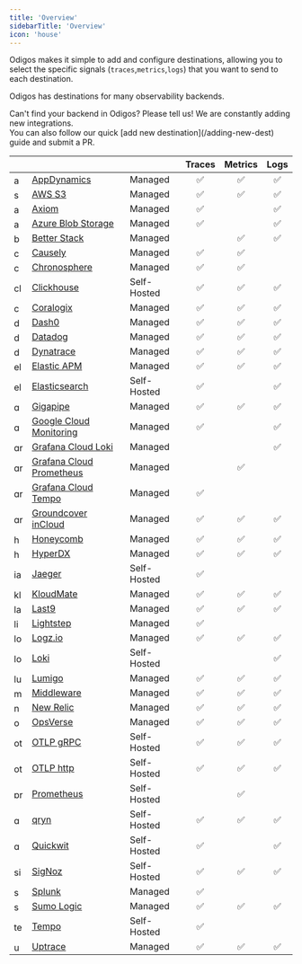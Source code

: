 ```yaml
---
title: 'Overview'
sidebarTitle: 'Overview'
icon: 'house'
---
```


Odigos makes it simple to add and configure destinations, allowing you to select the specific signals (`traces`,`metrics`,`logs`) that you want to send to each destination.

Odigos has destinations for many observability backends.

<Tip>
  Can't find your backend in Odigos? Please tell us! We are constantly adding new integrations.<br />
  You can also follow our quick [add new destination](/adding-new-dest) guide and submit a PR.
</Tip>

| | | | Traces | Metrics | Logs |
|---|---|---|:---:|:---:|:---:|
<img src='https://d15jtxgb40qetw.cloudfront.net/appdynamics.svg' alt='appdynamics' width="16" height="16" className="not-prose" /> | [AppDynamics](/backends/appdynamics) | Managed | ✅ | ✅ | ✅ |
<img src='https://d15jtxgb40qetw.cloudfront.net/s3.svg' alt='s3' width="16" height="16" className="not-prose" /> | [AWS S3](/backends/awss3) | Managed | ✅ | ✅ | ✅ |
<img src='https://d15jtxgb40qetw.cloudfront.net/axiom.svg' alt='axiom' width="16" height="16" className="not-prose" /> | [Axiom](/backends/axiom) | Managed | ✅ |  | ✅ |
<img src='https://d15jtxgb40qetw.cloudfront.net/blobstorage.svg' alt='azureblob' width="16" height="16" className="not-prose" /> | [Azure Blob Storage](/backends/azureblob) | Managed | ✅ |  | ✅ |
<img src='https://d15jtxgb40qetw.cloudfront.net/betterstack.svg' alt='betterstack' width="16" height="16" className="not-prose" /> | [Better Stack](/backends/betterstack) | Managed |  | ✅ | ✅ |
<img src='https://d15jtxgb40qetw.cloudfront.net/causely.svg' alt='causely' width="16" height="16" className="not-prose" /> | [Causely](/backends/causely) | Managed | ✅ | ✅ |  |
<img src='https://d15jtxgb40qetw.cloudfront.net/chronosphere.svg' alt='chronosphere' width="16" height="16" className="not-prose" /> | [Chronosphere](/backends/chronosphere) | Managed | ✅ | ✅ |  |
<img src='https://d15jtxgb40qetw.cloudfront.net/clickhouse.svg' alt='clickhouse' width="16" height="16" className="not-prose" /> | [Clickhouse](/backends/clickhouse) | Self-Hosted | ✅ | ✅ | ✅ |
<img src='https://d15jtxgb40qetw.cloudfront.net/coralogix.svg' alt='coralogix' width="16" height="16" className="not-prose" /> | [Coralogix](/backends/coralogix) | Managed | ✅ | ✅ | ✅ |
<img src='https://d15jtxgb40qetw.cloudfront.net/dash0.svg' alt='dash0' width="16" height="16" className="not-prose" /> | [Dash0](/backends/dash0) | Managed | ✅ | ✅ | ✅ |
<img src='https://d15jtxgb40qetw.cloudfront.net/datadog.svg' alt='datadog' width="16" height="16" className="not-prose" /> | [Datadog](/backends/datadog) | Managed | ✅ | ✅ | ✅ |
<img src='https://d15jtxgb40qetw.cloudfront.net/dynatrace.svg' alt='dynatrace' width="16" height="16" className="not-prose" /> | [Dynatrace](/backends/dynatrace) | Managed | ✅ | ✅ | ✅ |
<img src='https://d15jtxgb40qetw.cloudfront.net/elasticapm.svg' alt='elasticapm' width="16" height="16" className="not-prose" /> | [Elastic APM](/backends/elasticapm) | Managed | ✅ | ✅ | ✅ |
<img src='https://d15jtxgb40qetw.cloudfront.net/elasticsearch.svg' alt='elasticsearch' width="16" height="16" className="not-prose" /> | [Elasticsearch](/backends/elasticsearch) | Self-Hosted | ✅ |  | ✅ |
<img src='https://d15jtxgb40qetw.cloudfront.net/gigapipe.svg' alt='qryn' width="16" height="16" className="not-prose" /> | [Gigapipe](/backends/gigapipe) | Managed | ✅ | ✅ | ✅ |
<img src='https://d15jtxgb40qetw.cloudfront.net/gcp.svg' alt='googlecloud' width="16" height="16" className="not-prose" /> | [Google Cloud Monitoring](/backends/googlecloudmonitoring) | Managed | ✅ |  | ✅ |
<img src='https://d15jtxgb40qetw.cloudfront.net/grafana.svg' alt='grafanacloudloki' width="16" height="16" className="not-prose" /> | [Grafana Cloud Loki](/backends/grafanacloudloki) | Managed |  |  | ✅ |
<img src='https://d15jtxgb40qetw.cloudfront.net/grafana.svg' alt='grafanacloudprometheus' width="16" height="16" className="not-prose" /> | [Grafana Cloud Prometheus](/backends/grafanacloudprometheus) | Managed |  | ✅ |  |
<img src='https://d15jtxgb40qetw.cloudfront.net/grafana.svg' alt='grafanacloudtempo' width="16" height="16" className="not-prose" /> | [Grafana Cloud Tempo](/backends/grafanacloudtempo) | Managed | ✅ |  |  |
<img src='https://d15jtxgb40qetw.cloudfront.net/groundcover.svg' alt='groundcover' width="16" height="16" className="not-prose" /> | [Groundcover inCloud](/backends/groundcover) | Managed | ✅ | ✅ | ✅ |
<img src='https://d15jtxgb40qetw.cloudfront.net/honeycomb.svg' alt='honeycomb' width="16" height="16" className="not-prose" /> | [Honeycomb](/backends/honeycomb) | Managed | ✅ | ✅ | ✅ |
<img src='https://d15jtxgb40qetw.cloudfront.net/hyperdx.svg' alt='hyperdx' width="16" height="16" className="not-prose" /> | [HyperDX](/backends/hyperdx) | Managed | ✅ | ✅ | ✅ |
<img src='https://d15jtxgb40qetw.cloudfront.net/jaeger.svg' alt='jaeger' width="16" height="16" className="not-prose" /> | [Jaeger](/backends/jaeger) | Self-Hosted | ✅ |  |  |
<img src='https://d15jtxgb40qetw.cloudfront.net/kloudmate.svg' alt='kloudmate' width="16" height="16" className="not-prose" /> | [KloudMate](/backends/kloudmate) | Managed | ✅ | ✅ | ✅ |
<img src='https://d15jtxgb40qetw.cloudfront.net/last9.svg' alt='last9' width="16" height="16" className="not-prose" /> | [Last9](/backends/last9) | Managed | ✅ | ✅ | ✅ |
<img src='https://d15jtxgb40qetw.cloudfront.net/lightstep.svg' alt='lightstep' width="16" height="16" className="not-prose" /> | [Lightstep](/backends/lightstep) | Managed | ✅ |  |  |
<img src='https://d15jtxgb40qetw.cloudfront.net/logzio.svg' alt='logzio' width="16" height="16" className="not-prose" /> | [Logz.io](/backends/logzio) | Managed | ✅ | ✅ | ✅ |
<img src='https://d15jtxgb40qetw.cloudfront.net/loki.svg' alt='loki' width="16" height="16" className="not-prose" /> | [Loki](/backends/loki) | Self-Hosted |  |  | ✅ |
<img src='https://d15jtxgb40qetw.cloudfront.net/lumigo.svg' alt='lumigo' width="16" height="16" className="not-prose" /> | [Lumigo](/backends/lumigo) | Managed | ✅ | ✅ | ✅ |
<img src='https://d15jtxgb40qetw.cloudfront.net/middleware.svg' alt='middleware' width="16" height="16" className="not-prose" /> | [Middleware](/backends/middleware) | Managed | ✅ | ✅ | ✅ |
<img src='https://d15jtxgb40qetw.cloudfront.net/newrelic.svg' alt='newrelic' width="16" height="16" className="not-prose" /> | [New Relic](/backends/newrelic) | Managed | ✅ | ✅ | ✅ |
<img src='https://d15jtxgb40qetw.cloudfront.net/opsverse.svg' alt='opsverse' width="16" height="16" className="not-prose" /> | [OpsVerse](/backends/opsverse) | Managed | ✅ | ✅ | ✅ |
<img src='https://d15jtxgb40qetw.cloudfront.net/opentelemetry.svg' alt='otlp' width="16" height="16" className="not-prose" /> | [OTLP gRPC](/backends/otlp) | Self-Hosted | ✅ | ✅ | ✅ |
<img src='https://d15jtxgb40qetw.cloudfront.net/opentelemetry.svg' alt='otlphttp' width="16" height="16" className="not-prose" /> | [OTLP http](/backends/otlphttp) | Self-Hosted | ✅ | ✅ | ✅ |
<img src='https://d15jtxgb40qetw.cloudfront.net/prometheus.svg' alt='prometheus' width="16" height="16" className="not-prose" /> | [Prometheus](/backends/prometheus) | Self-Hosted |  | ✅ |  |
<img src='https://d15jtxgb40qetw.cloudfront.net/qryn.svg' alt='qryn-oss' width="16" height="16" className="not-prose" /> | [qryn](/backends/qryn) | Self-Hosted | ✅ | ✅ | ✅ |
<img src='https://d15jtxgb40qetw.cloudfront.net/quickwit.svg' alt='quickwit' width="16" height="16" className="not-prose" /> | [Quickwit](/backends/quickwit) | Self-Hosted | ✅ |  | ✅ |
<img src='https://d15jtxgb40qetw.cloudfront.net/signoz.svg' alt='signoz' width="16" height="16" className="not-prose" /> | [SigNoz](/backends/signoz) | Self-Hosted | ✅ | ✅ | ✅ |
<img src='https://d15jtxgb40qetw.cloudfront.net/splunk.svg' alt='splunk' width="16" height="16" className="not-prose" /> | [Splunk](/backends/splunk) | Managed | ✅ |  |  |
<img src='https://d15jtxgb40qetw.cloudfront.net/sumologic.svg' alt='sumologic' width="16" height="16" className="not-prose" /> | [Sumo Logic](/backends/sumologic) | Managed | ✅ | ✅ | ✅ |
<img src='https://d15jtxgb40qetw.cloudfront.net/tempo.svg' alt='tempo' width="16" height="16" className="not-prose" /> | [Tempo](/backends/tempo) | Self-Hosted | ✅ |  |  |
<img src='https://d15jtxgb40qetw.cloudfront.net/uptrace.svg' alt='uptrace' width="16" height="16" className="not-prose" /> | [Uptrace](/backends/uptrace) | Managed | ✅ | ✅ | ✅ |